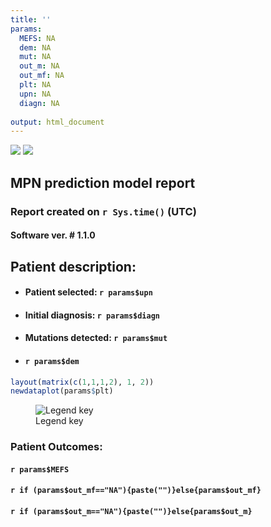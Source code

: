 ```yaml
---
title: ''
params:
  MEFS: NA
  dem: NA
  mut: NA
  out_m: NA
  out_mf: NA
  plt: NA
  upn: NA
  diagn: NA
  
output: html_document
---
```

![](sanger_logo.png)
![](line.png)

## MPN prediction model report


### Report created on `r Sys.time()` (UTC)

#### Software ver. # 1.1.0

## Patient description:

#######

* #### Patient selected: `r params$upn`

* #### Initial diagnosis: `r params$diagn`

* #### Mutations detected: `r params$mut`

* #### `r params$dem`



```r

layout(matrix(c(1,1,1,2), 1, 2))
newdataplot(params$plt)


```
![Legend key](Legend_key_new_s.png) 

### Patient Outcomes:

#### `r params$MEFS`

#### `r if (params$out_mf=="NA"){paste("")}else{params$out_mf}`
#### `r if (params$out_m=="NA"){paste("")}else{params$out_m}`




